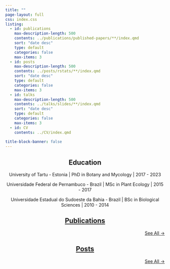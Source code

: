 ```yaml
---
title: ""
page-layout: full
css: index.css
listing:
  - id: publications	
    max-description-length: 500
    contents: ../publications/published-papers/**/index.qmd
    sort: "date desc"
    type: default
    categories: false
    max-items: 3
  - id: posts
    max-description-length: 500
    contents: ../posts/rstats/**/index.qmd
    sort: "date desc"
    type: default
    categories: false
    max-items: 3
  - id: talks
    max-description-length: 500
    contents: ../talks/slides/**/index.qmd
    sort: "date desc"
    type: default
    categories: false
    max-items: 3
  - id: CV
    contents: ../CV/index.qmd
    
title-block-banner: false
---
```


::: {style="text-align: center"}
## Education


University of Tartu - Estonia | PhD in Botany and Mycology \| 2017 - 2023

Universidade Federal de Pernambuco - Brazil \| MSc in Plant Ecology \| 2015 - 2017

Universidade Estadual do Sudoeste da Bahia - Brazil \| BSc in Biological Sciences \| 2010 - 2014

:::

::: {style="text-align: center"}
## [Publications](../publications)
:::

::: {#publications}
:::

::: {style="text-align: right"}
[See All →](../publications)
:::

::: {style="text-align: center"}
## [Posts](../posts)
:::

::: {#posts}
:::

::: {style="text-align: right"}
[See All →](../posts)
:::

